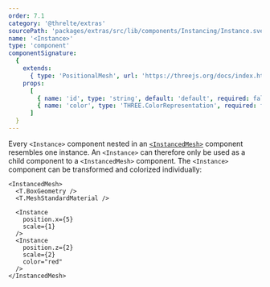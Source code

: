 ```yaml
---
order: 7.1
category: '@threlte/extras'
sourcePath: 'packages/extras/src/lib/components/Instancing/Instance.svelte'
name: '<Instance>'
type: 'component'
componentSignature:
  {
    extends:
      { type: 'PositionalMesh', url: 'https://threejs.org/docs/index.html#api/en/objects/Mesh' },
    props:
      [
        { name: 'id', type: 'string', default: 'default', required: false },
        { name: 'color', type: 'THREE.ColorRepresentation', required: false }
      ]
  }
---
```


Every `<Instance>` component nested in an [`<InstancedMesh>`](/docs/reference/extras/instanced-mesh) component resembles one instance. An `<Instance>` can therefore only be used as a child component to a `<InstancedMesh>` component. The `<Instance>` component can be transformed and colorized individually:

```svelte
<InstancedMesh>
  <T.BoxGeometry />
  <T.MeshStandardMaterial />

  <Instance
    position.x={5}
    scale={1}
  />
  <Instance
    position.z={2}
    scale={2}
    color="red"
  />
</InstancedMesh>
```
